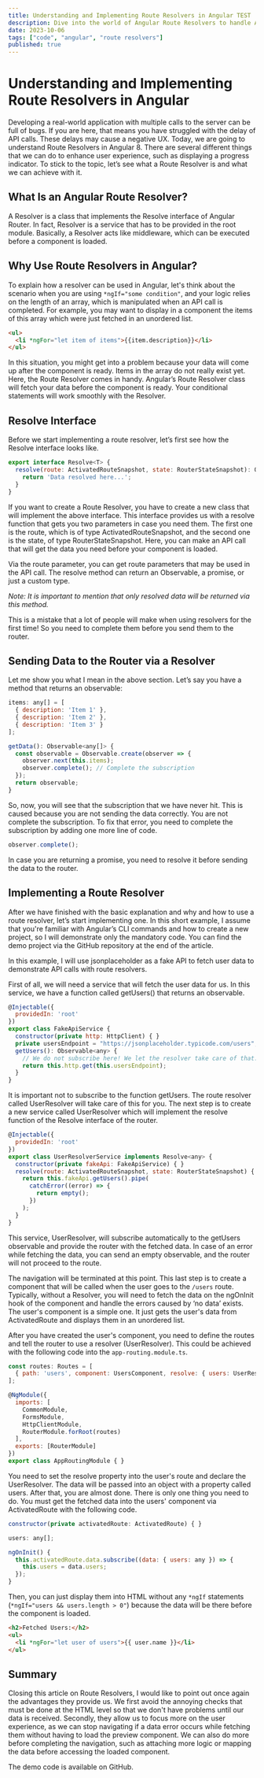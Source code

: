 ```yaml
---
title: Understanding and Implementing Route Resolvers in Angular TEST
description: Dive into the world of Angular Route Resolvers to handle API call delays effectively. Learn how to enhance user experience and manage data fetching before loading components.
date: 2023-10-06
tags: ["code", "angular", "route resolvers"]
published: true
---
```


# Understanding and Implementing Route Resolvers in Angular

Developing a real-world application with multiple calls to the server can be full of bugs. If you are here, that means you have struggled with the delay of API calls. These delays may cause a negative UX. Today, we are going to understand Route Resolvers in Angular 8. There are several different things that we can do to enhance user experience, such as displaying a progress indicator. To stick to the topic, let’s see what a Route Resolver is and what we can achieve with it.



## What Is an Angular Route Resolver?

A Resolver is a class that implements the Resolve interface of Angular Router. In fact, Resolver is a service that has to be provided in the root module. Basically, a Resolver acts like middleware, which can be executed before a component is loaded.

## Why Use Route Resolvers in Angular?

To explain how a resolver can be used in Angular, let's think about the scenario when you are using `*ngIf="some condition"`, and your logic relies on the length of an array, which is manipulated when an API call is completed. For example, you may want to display in a component the items of this array which were just fetched in an unordered list.

```html
<ul>
  <li *ngFor="let item of items">{{item.description}}</li>
</ul>
```

In this situation, you might get into a problem because your data will come up after the component is ready. Items in the array do not really exist yet. Here, the Route Resolver comes in handy. Angular’s Route Resolver class will fetch your data before the component is ready. Your conditional statements will work smoothly with the Resolver.

## Resolve Interface

Before we start implementing a route resolver, let’s first see how the Resolve interface looks like.

```javascript
export interface Resolve<T> {
  resolve(route: ActivatedRouteSnapshot, state: RouterStateSnapshot): Observable<T> | Promise<T> | T {
    return 'Data resolved here...';
  }
}
```

If you want to create a Route Resolver, you have to create a new class that will implement the above interface. This interface provides us with a resolve function that gets you two parameters in case you need them. The first one is the route, which is of type ActivatedRouteSnapshot, and the second one is the state, of type RouterStateSnapshot. Here, you can make an API call that will get the data you need before your component is loaded.

Via the route parameter, you can get route parameters that may be used in the API call. The resolve method can return an Observable, a promise, or just a custom type.

*Note: It is important to mention that only resolved data will be returned via this method.*

This is a mistake that a lot of people will make when using resolvers for the first time! So you need to complete them before you send them to the router.

## Sending Data to the Router via a Resolver

Let me show you what I mean in the above section. Let’s say you have a method that returns an observable:

```javascript
items: any[] = [
  { description: 'Item 1' },
  { description: 'Item 2' },
  { description: 'Item 3' }
];

getData(): Observable<any[]> {
  const observable = Observable.create(observer => {
    observer.next(this.items);
    observer.complete(); // Complete the subscription
  });
  return observable;
}
```

So, now, you will see that the subscription that we have never hit. This is caused because you are not sending the data correctly. You are not complete the subscription. To fix that error, you need to complete the subscription by adding one more line of code.

```javascript
observer.complete();
```

In case you are returning a promise, you need to resolve it before sending the data to the router.

## Implementing a Route Resolver

After we have finished with the basic explanation and why and how to use a route resolver, let’s start implementing one. In this short example, I assume that you're familiar with Angular’s CLI commands and how to create a new project, so I will demonstrate only the mandatory code. You can find the demo project via the GitHub repository at the end of the article.

In this example, I will use jsonplaceholder as a fake API to fetch user data to demonstrate API calls with route resolvers.

First of all, we will need a service that will fetch the user data for us. In this service, we have a function called getUsers() that returns an observable.

```javascript
@Injectable({
  providedIn: 'root'
})
export class FakeApiService {
  constructor(private http: HttpClient) { }
  private usersEndpoint = "https://jsonplaceholder.typicode.com/users";
  getUsers(): Observable<any> {
    // We do not subscribe here! We let the resolver take care of that...
    return this.http.get(this.usersEndpoint);
  }
}
```

It is important not to subscribe to the function getUsers. The route resolver called UserResolver will take care of this for you. The next step is to create a new service called UserResolver which will implement the resolve function of the Resolve interface of the router.

```javascript
@Injectable({
  providedIn: 'root'
})
export class UserResolverService implements Resolve<any> {
  constructor(private fakeApi: FakeApiService) { }
  resolve(route: ActivatedRouteSnapshot, state: RouterStateSnapshot) {
    return this.fakeApi.getUsers().pipe(
      catchError((error) => {
        return empty();
      })
    );
  }
}
```

This service, UserResolver, will subscribe automatically to the getUsers observable and provide the router with the fetched data. In case of an error while fetching the data, you can send an empty observable, and the router will not proceed to the route.

The navigation will be terminated at this point. This last step is to create a component that will be called when the user goes to the `/users` route. Typically, without a Resolver, you will need to fetch the data on the ngOnInit hook of the component and handle the errors caused by ‘no data’ exists. The user's component is a simple one. It just gets the user's data from ActivatedRoute and displays them in an unordered list.

After you have created the user's component, you need to define the routes and tell the router to use a resolver (UserResolver). This could be achieved with the following code into the `app-routing.module.ts`.

```javascript
const routes: Routes = [
  { path: 'users', component: UsersComponent, resolve: { users: UserResolverService } }
];

@NgModule({
  imports: [
    CommonModule,
    FormsModule,
    HttpClientModule,
    RouterModule.forRoot(routes)
  ],
  exports: [RouterModule]
})
export class AppRoutingModule { }
```

You need to set the resolve property into the user's route and declare the UserResolver. The data will be passed into an object with a property called users. After that, you are almost done. There is only one thing you need to do. You must get the fetched data into the users' component via ActivatedRoute with the following code.

```javascript
constructor(private activatedRoute: ActivatedRoute) { }

users: any[];

ngOnInit() {
  this.activatedRoute.data.subscribe((data: { users: any }) => {
    this.users = data.users;
  });
}
```

Then, you can just display them into HTML without any `*ngIf` statements (`*ngIf="users && users.length > 0"`) because the data will be there before the component is loaded.

```html
<h2>Fetched Users:</h2>
<ul>
  <li *ngFor="let user of users">{{ user.name }}</li>
</ul>
```

## Summary

Closing this article on Route Resolvers, I would like to point out once again the advantages they provide us. We first avoid the annoying checks that must be done at the HTML level so that we don't have problems until our data is received. Secondly, they allow us to focus more on the user experience, as we can stop navigating if a data error occurs while fetching them without having to load the preview component. We can also do more before completing the navigation, such as attaching more logic or mapping the data before accessing the loaded component.

The demo code is available on GitHub.